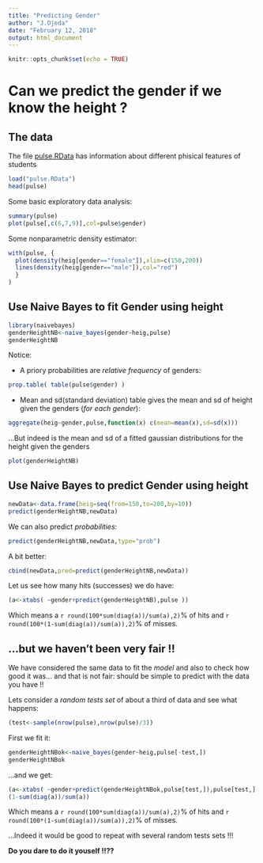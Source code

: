```yaml
---
title: "Predicting Gender"
author: "J.Ojeda"
date: "February 12, 2018"
output: html_document
---
```



```r
knitr::opts_chunk$set(echo = TRUE)
```


# Can we predict the gender if we know the height ?


## The data


The file [pulse.RData](./pulse.RData) has information about different phisical features of students
```r
load("pulse.RData")
head(pulse)
```


Some basic exploratory data analysis:


```r
summary(pulse)
plot(pulse[,c(6,7,9)],col=pulse$gender)
```


Some nonparametric density estimator:
```r
with(pulse, {
  plot(density(heig[gender=="female"]),xlim=c(150,200))
  lines(density(heig[gender=="male"]),col="red")
  }
)
```


## Use Naive Bayes to __fit__ Gender using height

```r
library(naivebayes)
genderHeightNB<-naive_bayes(gender~heig,pulse)
genderHeightNB
```

Notice: 

* A priory probabilities are _relative frequency_ of genders:
```r
prop.table( table(pulse$gender) )
```

* Mean and sd(standard deviation) table gives the mean and sd of height given the genders (_for each gender_):
```r
aggregate(heig~gender,pulse,function(x) c(mean=mean(x),sd=sd(x)))
```

...But indeed is the mean and sd of a fitted gaussian distributions for the height given the genders
```r
plot(genderHeightNB)
```


## Use Naive Bayes to __predict__ Gender using height

```r
newData<-data.frame(heig=seq(from=150,to=200,by=10))
predict(genderHeightNB,newData)
```

We can also predict _probabilities_:
```r
predict(genderHeightNB,newData,type="prob")
```


A bit better:
```r
cbind(newData,pred=predict(genderHeightNB,newData))
```

Let us see how many hits (successes) we do have:
```r
(a<-xtabs( ~gender+predict(genderHeightNB),pulse ))
```

Which means a `r round(100*sum(diag(a))/sum(a),2)`% of hits and 
`r round(100*(1-sum(diag(a))/sum(a)),2)`% of misses.


## ...but we haven't been very fair !!

We have considered the same data to fit the _model_ and also to check how good it was... and that is not fair: should be simple to predict with the data you have !! 

Lets consider a _random tests set_ of about a third of data and see what happens: 
```r
(test<-sample(nrow(pulse),nrow(pulse)/3))
```

First we fit it:
```r
genderHeightNBok<-naive_bayes(gender~heig,pulse[-test,])
genderHeightNBok
```

...and we get:
```r
(a<-xtabs( ~gender+predict(genderHeightNBok,pulse[test,]),pulse[test,] ))
(1-sum(diag(a))/sum(a))
```

Which means a `r round(100*sum(diag(a))/sum(a),2)`% of hits and 
`r round(100*(1-sum(diag(a))/sum(a)),2)`% of misses.


...Indeed it would be good to repeat with several random tests sets !!!

__Do you dare to do it youself !!??__








